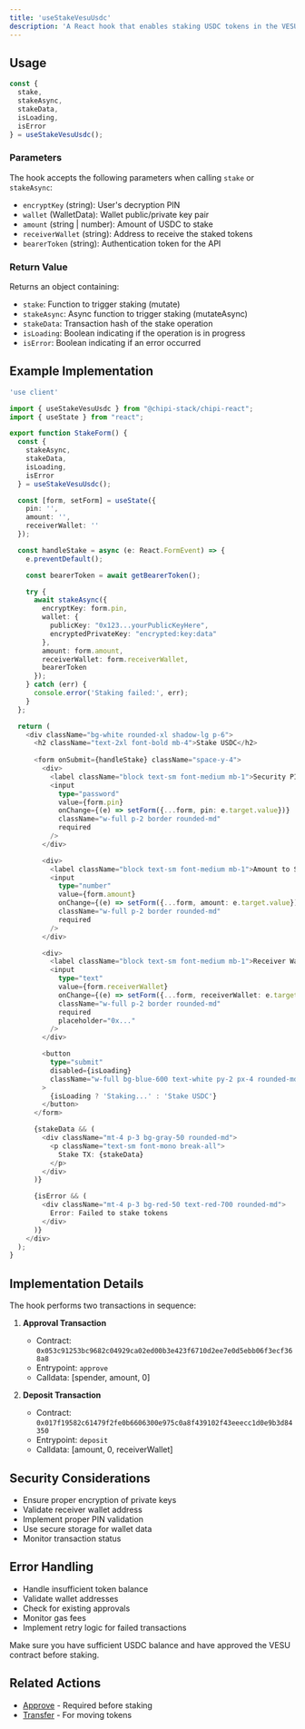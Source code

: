 ```yaml
---
title: 'useStakeVesuUsdc'
description: 'A React hook that enables staking USDC tokens in the VESU protocol. This hook handles both the approval and deposit transactions in a single operation.'
---
```


## Usage

```typescript
const { 
  stake, 
  stakeAsync, 
  stakeData, 
  isLoading, 
  isError 
} = useStakeVesuUsdc();
```

### Parameters

The hook accepts the following parameters when calling `stake` or `stakeAsync`:

- `encryptKey` (string): User's decryption PIN
- `wallet` (WalletData): Wallet public/private key pair
- `amount` (string | number): Amount of USDC to stake
- `receiverWallet` (string): Address to receive the staked tokens
- `bearerToken` (string): Authentication token for the API

### Return Value

Returns an object containing:

- `stake`: Function to trigger staking (mutate)
- `stakeAsync`: Async function to trigger staking (mutateAsync)
- `stakeData`: Transaction hash of the stake operation
- `isLoading`: Boolean indicating if the operation is in progress
- `isError`: Boolean indicating if an error occurred

## Example Implementation

```typescript
'use client'

import { useStakeVesuUsdc } from "@chipi-stack/chipi-react";
import { useState } from "react";

export function StakeForm() {
  const { 
    stakeAsync, 
    stakeData, 
    isLoading, 
    isError 
  } = useStakeVesuUsdc();

  const [form, setForm] = useState({
    pin: '',
    amount: '',
    receiverWallet: ''
  });

  const handleStake = async (e: React.FormEvent) => {
    e.preventDefault();

    const bearerToken = await getBearerToken();

    try {
      await stakeAsync({
        encryptKey: form.pin,
        wallet: {
          publicKey: "0x123...yourPublicKeyHere",
          encryptedPrivateKey: "encrypted:key:data"
        },
        amount: form.amount,
        receiverWallet: form.receiverWallet,
        bearerToken
      });
    } catch (err) {
      console.error('Staking failed:', err);
    }
  };

  return (
    <div className="bg-white rounded-xl shadow-lg p-6">
      <h2 className="text-2xl font-bold mb-4">Stake USDC</h2>
      
      <form onSubmit={handleStake} className="space-y-4">
        <div>
          <label className="block text-sm font-medium mb-1">Security PIN</label>
          <input
            type="password"
            value={form.pin}
            onChange={(e) => setForm({...form, pin: e.target.value})}
            className="w-full p-2 border rounded-md"
            required
          />
        </div>

        <div>
          <label className="block text-sm font-medium mb-1">Amount to Stake</label>
          <input
            type="number"
            value={form.amount}
            onChange={(e) => setForm({...form, amount: e.target.value})}
            className="w-full p-2 border rounded-md"
            required
          />
        </div>

        <div>
          <label className="block text-sm font-medium mb-1">Receiver Wallet</label>
          <input
            type="text"
            value={form.receiverWallet}
            onChange={(e) => setForm({...form, receiverWallet: e.target.value})}
            className="w-full p-2 border rounded-md"
            required
            placeholder="0x..."
          />
        </div>

        <button 
          type="submit" 
          disabled={isLoading}
          className="w-full bg-blue-600 text-white py-2 px-4 rounded-md hover:bg-blue-700 disabled:bg-gray-400"
        >
          {isLoading ? 'Staking...' : 'Stake USDC'}
        </button>
      </form>

      {stakeData && (
        <div className="mt-4 p-3 bg-gray-50 rounded-md">
          <p className="text-sm font-mono break-all">
            Stake TX: {stakeData}
          </p>
        </div>
      )}

      {isError && (
        <div className="mt-4 p-3 bg-red-50 text-red-700 rounded-md">
          Error: Failed to stake tokens
        </div>
      )}
    </div>
  );
}
```

## Implementation Details

The hook performs two transactions in sequence:

1. **Approval Transaction**
   - Contract: `0x053c91253bc9682c04929ca02ed00b3e423f6710d2ee7e0d5ebb06f3ecf368a8`
   - Entrypoint: `approve`
   - Calldata: [spender, amount, 0]

2. **Deposit Transaction**
   - Contract: `0x017f19582c61479f2fe0b6606300e975c0a8f439102f43eeecc1d0e9b3d84350`
   - Entrypoint: `deposit`
   - Calldata: [amount, 0, receiverWallet]

## Security Considerations

- Ensure proper encryption of private keys
- Validate receiver wallet address
- Implement proper PIN validation
- Use secure storage for wallet data
- Monitor transaction status

## Error Handling

- Handle insufficient token balance
- Validate wallet addresses
- Check for existing approvals
- Monitor gas fees
- Implement retry logic for failed transactions

<Warning>
  Make sure you have sufficient USDC balance and have approved the VESU contract before staking.
</Warning>

## Related Actions

- [Approve](/api-reference/hooks/use-approve) - Required before staking
- [Transfer](/api-reference/hooks/use-transfer) - For moving tokens
